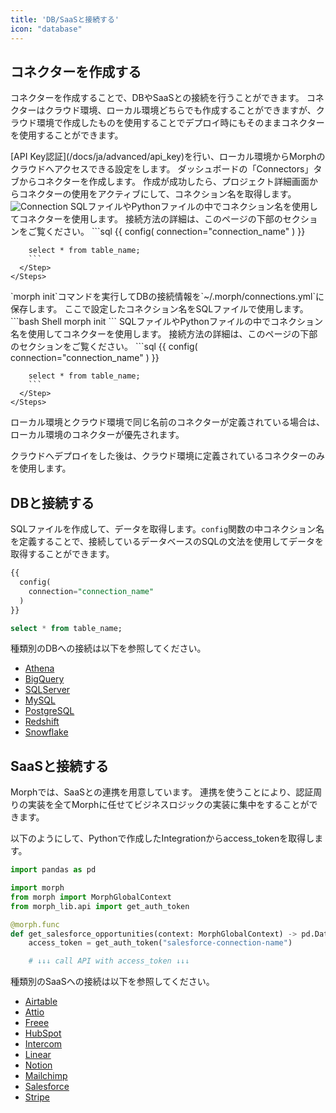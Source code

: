 ```yaml
---
title: 'DB/SaaSと接続する'
icon: "database"
---
```


## コネクターを作成する

コネクターを作成することで、DBやSaaSとの接続を行うことができます。
コネクターはクラウド環境、ローカル環境どちらでも作成することができますが、クラウド環境で作成したものを使用することでデプロイ時にもそのままコネクターを使用することができます。

<Tabs>
  <Tab title="ダッシュボード">
    <Steps>
      <Step title="CLIにAPI Keyを設定する">
        [API Key認証](/docs/ja/advanced/api_key)を行い、ローカル環境からMorphのクラウドへアクセスできる設定をします。
      </Step>
      <Step title="コネクターを作成する">
        ダッシュボードの「Connectors」タブからコネクターを作成します。
      </Step>
      <Step title="コネクション名を取得する">
        作成が成功したら、プロジェクト詳細画面からコネクターの使用をアクティブにして、コネクション名を取得します。
        <img src="/assets/images/docs/connection.png" alt="Connection" />
      </Step>
      <Step title="SQL/Pythonの中でコネクターを使用する">
        SQLファイルやPythonファイルの中でコネクション名を使用してコネクターを使用します。
        接続方法の詳細は、このページの下部のセクションをご覧ください。
        ```sql
        {{
          config(
            connection="connection_name"
          )
        }}

        select * from table_name;
        ```
      </Step>
    </Steps>
  </Tab>
  <Tab title="ローカル">
    <Steps>
      <Step title="pipコマンドでmorphをインストールする">
        `morph init`コマンドを実行してDBの接続情報を`~/.morph/connections.yml`に保存します。
        ここで設定したコネクション名をSQLファイルで使用します。
        ```bash Shell
        morph init
        ```
      </Step>
      <Step title="SQL/Pythonの中でコネクターを使用する">
        SQLファイルやPythonファイルの中でコネクション名を使用してコネクターを使用します。
        接続方法の詳細は、このページの下部のセクションをご覧ください。
        ```sql
        {{
          config(
            connection="connection_name"
          )
        }}

        select * from table_name;
        ```
      </Step>
    </Steps>
  </Tab>
</Tabs>

<Warning>
ローカル環境とクラウド環境で同じ名前のコネクターが定義されている場合は、ローカル環境のコネクターが優先されます。

クラウドへデプロイをした後は、クラウド環境に定義されているコネクターのみを使用します。
</Warning>

## DBと接続する

SQLファイルを作成して、データを取得します。`config`関数の中コネクション名を定義することで、接続しているデータベースのSQLの文法を使用してデータを取得することができます。

```sql
{{
  config(
    connection="connection_name"
  )
}}

select * from table_name;
```

種類別のDBへの接続は以下を参照してください。

- [Athena](/docs/ja/advanced/connectors/athena)
- [BigQuery](/docs/ja/advanced/connectors/bigquery)
- [SQLServer](/docs/ja/advanced/connectors/mssql)
- [MySQL](/docs/ja/advanced/connectors/mysql)
- [PostgreSQL](/docs/ja/advanced/connectors/postgresql)
- [Redshift](/docs/ja/advanced/connectors/redshift)
- [Snowflake](/docs/ja/advanced/connectors/snowflake)

## SaaSと接続する

Morphでは、SaaSとの連携を用意しています。
連携を使うことにより、認証周りの実装を全てMorphに任せてビジネスロジックの実装に集中をすることができます。

以下のようにして、Pythonで作成したIntegrationからaccess_tokenを取得します。

```python
import pandas as pd

import morph
from morph import MorphGlobalContext
from morph_lib.api import get_auth_token

@morph.func
def get_salesforce_opportunities(context: MorphGlobalContext) -> pd.DataFrame:
    access_token = get_auth_token("salesforce-connection-name")

    # ↓↓↓ call API with access_token ↓↓↓
```

種類別のSaaSへの接続は以下を参照してください。

- [Airtable](/docs/ja/advanced/connectors/airtable)
- [Attio](/docs/ja/advanced/connectors/attio)
- [Freee](/docs/ja/advanced/connectors/freee)
- [HubSpot](/docs/ja/advanced/connectors/hubspot)
- [Intercom](/docs/ja/advanced/connectors/intercom)
- [Linear](/docs/ja/advanced/connectors/linear)
- [Notion](/docs/ja/advanced/connectors/notion)
- [Mailchimp](/docs/ja/advanced/connectors/mailchimp)
- [Salesforce](/docs/ja/advanced/connectors/salesforce)
- [Stripe](/docs/ja/advanced/connectors/stripe)